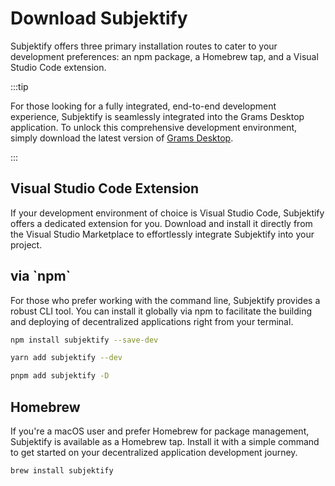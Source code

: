 
<div class="hero shadow--lw margin--bottom--md">
<div class="container">
<h1 class="hero__title">Download Subjektify</h1>
<p class="hero__subtitle">Subjektify offers three primary installation routes to cater to your development preferences: an npm package, a Homebrew tap, and a Visual Studio Code extension.</p>
</div>
</div>

:::tip

For those looking for a fully integrated, end-to-end development experience, Subjektify is seamlessly integrated into the Grams Desktop application. To unlock this comprehensive development environment, simply download the latest version of [Grams Desktop](https://grams.dev/download).

:::

<h2>Visual Studio Code Extension</h2>
<p>If your development environment of choice is Visual Studio Code, Subjektify offers a dedicated extension for you. Download and install it directly from the Visual Studio Marketplace to effortlessly integrate Subjektify into your project.</p>

<h2>via `npm`</h2>
<p>For those who prefer working with the command line, Subjektify provides a robust CLI tool. You can install it globally via npm to facilitate the building and deploying of decentralized applications right from your terminal.</p>

<Tabs>
<TabItem value="npm" label="npm">

```bash
npm install subjektify --save-dev
```

</TabItem>
<TabItem value="yarn" label="yarn">

```bash
yarn add subjektify --dev
```

</TabItem>
<TabItem value="pnpm" label="pnpm">

```bash
pnpm add subjektify -D
```

</TabItem>
</Tabs>

<h2>Homebrew</h2>
<p>If you're a macOS user and prefer Homebrew for package management, Subjektify is available as a Homebrew tap. Install it with a simple command to get started on your decentralized application development journey.</p>

```bash
brew install subjektify
```
